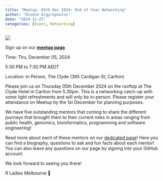```yaml
---
title: "Meetup: 05th Dec 2024: End of Year Networking"
author: "Dionne Argyropoulos"
date: "2024-11-25"
categories: [Event, Networking]
---
```


![](images/RLadiesMelb_051224_Flyer.png)

::: column-margin
Sign up on our [**meetup page**](https://www.meetup.com/rladies-melbourne/events/304646177/?eventOrigin=group_upcoming_events).

Time: Thu, December 05, 2024

5:30 PM to 7:30 PM AEDT

Location: In Person, The Clyde (385 Cardigan St, Carlton)
:::

Please join us on Thursday 05th December 2024 on the rooftop at The Clyde Hotel in Carlton from 5.30pm. This is a networking catch-up with some light refreshments and will only be in-person. Please register your attendance on Meetup by the 1st December for planning purposes.

We have five outstanding mentors that coming to share the different journeys that brought them to their current roles in areas ranging from public health, genomics, bioinformatics, programming and software engineering!

Read more about each of these mentors on our [dedicated page](../outputs/eoy2024.qmd)! Here you can find a biography, questions to ask and fun facts about each mentor! You can also leave any questions on our page by signing into your GitHub account.

We look forward to seeing you there!

R Ladies Melbourne 💜


